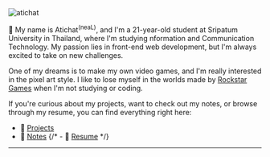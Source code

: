 

<div className="relative w-full h-full my-8 pt-6 overflow-hidden rounded-xl border shadow-md">
  <Image
    src="https://avatars.githubusercontent.com/u/73696671?v=4"
    width={220}
    height={220}
    alt="atichat"
    loading="lazy"
    quality={90}
    className="duration-500 object-contain"
  />
  <Snow />
</div>

👋 My name is Atichat<sup>(neaL)</sup>, and I&apos;m a 21-year-old student at Sripatum University in Thailand, where I&apos;m studying nformation and Communication Technology. My passion lies in front-end web development, but I&apos;m always excited to take on new challenges.

One of my dreams is to make my own video games, and I'm really interested in the pixel art style. I like to lose myself in the worlds made by [Rockstar Games](https://www.rockstargames.com/) when I&apos;m not studying or coding.

If you're curious about my projects, want to check out my notes, or browse through my resume, you can find everything right here:  
- 🚀 [Projects](/p) 
- 📝 [Notes](/n) 
{/* - 📄 [Resume](/r) */}

---

<ConnectContent />
